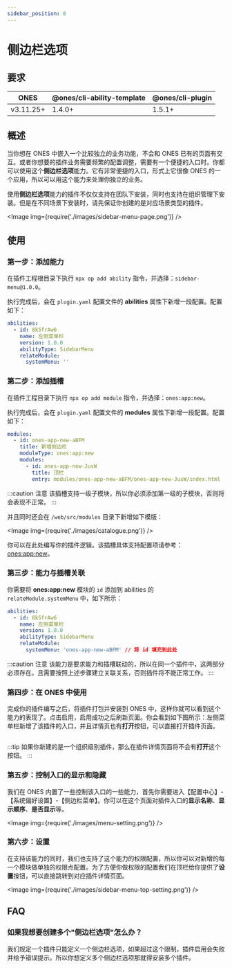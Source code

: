 ```yaml
---
sidebar_position: 8
---
```



# 侧边栏选项

## 要求

| ONES      | @ones/cli-ability-template | @ones/cli-plugin |
| --------- | -------------------------- | ---------------- |
| v3.11.25+ | 1.4.0+                     | 1.5.1+           |

## 概述

当你想在 ONES 中嵌入一个比较独立的业务功能，不会和 ONES 已有的页面有交互。或者你想要的插件业务需要频繁的配置调整，需要有一个便捷的入口时。你都可以使用这个**侧边栏选项**能力。它有非常便捷的入口，形式上它很像 ONES 的一个应用，所以可以用这个能力来处理你独立的业务。

使用**侧边栏选项**能力的插件不仅仅支持在团队下安装，同时也支持在组织管理下安装。但是在不同场景下安装时，请先保证你创建的是对应场景类型的插件。

<Image img={require('./images/sidebar-menu-page.png')} />

## 使用

### 第一步：添加能力

在插件工程根目录下执行 `npx op add ability` 指令，并选择：`sidebar-menu@1.0.0`。

执行完成后，会在 `plugin.yaml` 配置文件的 **abilities** 属性下新增一段配置。配置如下：

```yaml title="config/plugin.yaml"
abilities:
  - id: 8k5frAw6
    name: 左侧菜单栏
    version: 1.0.0
    abilityType: SidebarMenu
    relateModule:
      systemMenu: ''
```

### 第二步：添加插槽

在插件工程目录下执行 `npx op add module` 指令，并选择：`ones:app:new`。

执行完成后，会在 `plugin.yaml` 配置文件的 **modules** 属性下新增一段配置。配置如下：

```yaml title="config/plugin.yaml"
modules:
  - id: ones-app-new-aBFM
    title: 新增侧边栏
    moduleType: ones:app:new
    modules:
      - id: ones-app-new-JusW
        title: 顶栏
        entry: modules/ones-app-new-aBFM/ones-app-new-JusW/index.html
```

:::caution 注意
该插槽支持一级子模块，所以你必须添加第一级的子模块，否则将会表现不正常。
:::

并且同时还会在 `/web/src/modules` 目录下新增如下模版：

<Image img={require('./images/catalogue.png')} />

你可以在此处编写你的插件逻辑。该插槽具体支持配置项请参考：[ones:app:new](../slot/app/index.mdx#onesappnew)。

### 第三步：能力与插槽关联

你需要将 **ones:app:new** 模块的 `id` 添加到 abilities 的 `relateModule.systemMenu` 中，如下所示：

```yaml title="config/plugin.yaml"
abilities:
  - id: 8k5frAw6
    name: 左侧菜单栏
    version: 1.0.0
    abilityType: SidebarMenu
    relateModule:
      systemMenu: 'ones-app-new-aBFM' // 将 id 填充到此处
```

:::caution 注意
该能力是要求能力和插槽联动的，所以在同一个插件中，这两部分必须存在。且需要按照上述步骤建立关联关系，否则插件将不能正常工作。
:::

### 第四步：在 ONES 中使用

完成你的插件编写之后，将插件打包并安装到 ONES 中，这样你就可以看到这个能力的表现了。点击启用，启用成功之后刷新页面。你会看到如下图所示：左侧菜单栏新增了该插件的入口，并且详情页也有**打开**按钮，可以直接打开插件页面。

<p>
  <Image img={require('./images/sidebar-menu-detail.png')} />
</p>

:::tip
如果你新建的是一个组织级别插件，那么在插件详情页面将不会有**打开**这个按钮。
:::

### 第五步：控制入口的显示和隐藏

我们在 ONES 内置了一些控制该入口的一些能力，首先你需要进入【配置中心】-【系统偏好设置】-【侧边栏菜单】。你可以在这个页面对插件入口的**显示名称**、**显示顺序**、**是否显示**等。

<Image img={require('./images/menu-setting.png')} />

### 第六步：设置

在支持该能力的同时，我们也支持了这个能力的权限配置，所以你可以对新增的每一个模块做单独的权限点配置。为了方便你做权限的配置我们在顶栏给你提供了**设置**按钮，可以直接跳转到对应插件详情页面。

<Image img={require('./images/sidebar-menu-top-setting.png')} />

## FAQ

### 如果我想要创建多个"侧边栏选项"怎么办？

我们规定一个插件只能定义一个侧边栏选项，如果超过这个限制，插件启用会失败并给予错误提示。所以你想定义多个侧边栏选项那就得安装多个插件。
